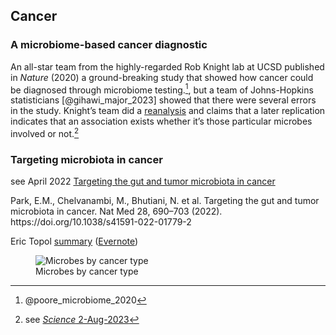 
## Cancer


### A microbiome-based cancer diagnostic

An all-star team from the highly-regarded Rob Knight lab at UCSD published in *Nature* (2020) a ground-breaking study that showed how cancer could be diagnosed through microbiome testing.^[@poore_microbiome_2020], but a team of Johns-Hopkins statisticians [@gihawi_major_2023] showed that there were several errors in the study.  Knight's team did a [reanalysis](https://github.com/gregpoore/tcga_rebuttal/tree/master) and claims that a later replication indicates that an association exists whether it's those particular microbes involved or not.^[see [*Science* 2-Aug-2023](https://www.science.org/content/article/major-errors-alleged-landmark-study-used-microbes-identify-cancers)]


### Targeting microbiota in cancer


see April 2022 [Targeting the gut and tumor microbiota in cancer](https://www.nature.com/articles/s41591-022-01779-2)

Park, E.M., Chelvanambi, M., Bhutiani, N. et al. Targeting the gut and tumor microbiota in cancer. Nat Med 28, 690–703 (2022). https://doi.org/10.1038/s41591-022-01779-2

 Eric Topol [summary](https://erictopol.substack.com/p/how-to-upend-cancer-screening?utm_source=substack&utm_medium=email)  ([Evernote](https://www.evernote.com/shard/s7/nl/748304/10a69540-50ac-45fc-9046-15d807105351?title=How%20to%20Upend%20Cancer%20Screening%20-%20by%20Eric%20Topol))

![Microbes by cancer type](https://onedrive.live.com/embed?resid=8BC6084B92FFA451%21684420&authkey=%21AOJyLz7DMNcm5n0&width=830&height=1818?no.jpg)

